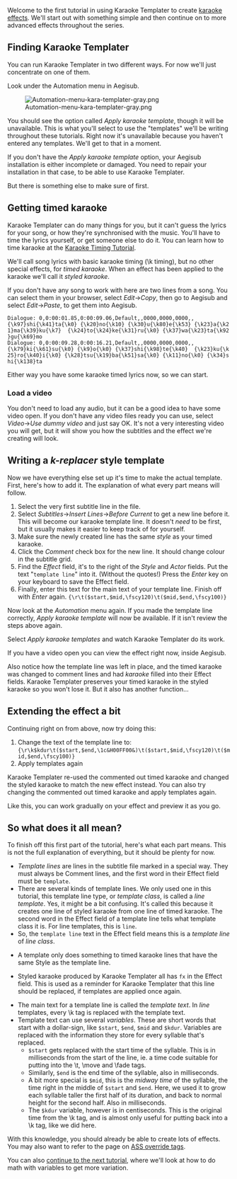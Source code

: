 Welcome to the first tutorial in using Karaoke Templater to create [[Glossary:Karaoke effect|karaoke effects]]. We'll start out with something simple and then continue on to more advanced effects throughout the series.

== Finding Karaoke Templater ==

You can run Karaoke Templater in two different ways. For now we'll just concentrate on one of them.

Look under the Automation menu in Aegisub.

[[Image:Automation-menu-kara-templater-gray.png]]

You should see the option called ''Apply karaoke template'', though it will be unavailable. This is what you'll select to use the "templates" we'll be writing throughout these tutorials. Right now it's unavailable because you haven't entered any templates. We'll get to that in a moment.

If you don't have the ''Apply karaoke template'' option, your Aegisub installation is either incomplete or damaged. You need to repair your installation in that case, to be able to use Karaoke Templater.

But there is something else to make sure of first.

== Getting timed karaoke ==

Karaoke Templater can do many things for you, but it can't guess the lyrics for your song, or how they're synchronised with the music. You'll have to time the lyrics yourself, or get someone else to do it. You can learn how to time karaoke at the [[Karaoke Timing Tutorial]].

We'll call song lyrics with basic karaoke timing (\k timing), but no other special effects, for ''timed karaoke''. When an effect has been applied to the karaoke we'll call it ''styled karaoke''.

If you don't have any song to work with here are two lines from a song. You can select them in your browser, select ''Edit''→''Copy'', then go to Aegisub and select ''Edit''→''Paste'', to get them into Aegisub.

 Dialogue: 0,0:00:01.85,0:00:09.06,Default,,0000,0000,0000,,{\k97}shi{\k41}ta{\k0} {\k20}no{\k10} {\k30}u{\k80}e{\k53} {\k23}a{\k21}ma{\k39}ku{\k7}  {\k24}to{\k24}ke{\k31}ru{\k0} {\k37}wa{\k23}ta{\k92}gu{\k69}mo
 Dialogue: 0,0:00:09.28,0:00:16.21,Default,,0000,0000,0000,,{\k79}ki{\k61}su{\k0} {\k9}o{\k0} {\k37}shi{\k98}te{\k40}  {\k23}ku{\k25}ro{\k40}i{\k0} {\k28}tsu{\k19}ba{\k51}sa{\k0} {\k11}no{\k0} {\k34}shi{\k138}ta

Either way you have some karaoke timed lyrics now, so we can start.

=== Load a video ===
You don't need to load any audio, but it can be a good idea to have some video open. If you don't have any video files ready you can use, select ''Video''→''Use dummy video'' and just say OK. It's not a very interesting video you will get, but it will show you how the subtitles and the effect we're creating will look.

== Writing a ''k-replacer'' style template ==

Now we have everything else set up it's time to make the actual template. First, here's how to add it. The explanation of what every part means will follow.

# Select the very first subtitle line in the file.
# Select ''Subtitles''→''Insert Lines''→''Before Current'' to get a new line before it. This will become our karaoke template line. It doesn't ''need'' to be first, but it usually makes it easier to keep track of for yourself.
# Make sure the newly created line has the same ''style'' as your timed karaoke.
# Click the ''Comment'' check box for the new line. It should change colour in the subtitle grid.
# Find the ''Effect'' field, it's to the right of the ''Style'' and ''Actor'' fields. Put the text "<code>template line</code>" into it. (Without the quotes!) Press the ''Enter'' key on your keyboard to save the Effect field.
# Finally, enter this text for the main text of your template line. Finish off with ''Enter'' again. <code>{\r\t($start,$mid,\fscy120)\t($mid,$end,\fscy100)}</code>

{{Todo|Insert a screenshot of how it should look after the steps.}}

Now look at the ''Automation'' menu again. If you made the template line correctly, ''Apply karaoke template'' will now be available. If it isn't review the steps above again.

Select ''Apply karaoke templates'' and watch Karaoke Templater do its work.

{{Todo|Another screenshot, this time after applying templates.}}

If you have a video open you can view the effect right now, inside Aegisub.

Also notice how the template line was left in place, and the timed karaoke was changed to comment lines and had ''karaoke'' filled into their Effect fields. Karaoke Templater preserves your timed karaoke in the styled karaoke so you won't lose it. But it also has another function...

== Extending the effect a bit ==

Continuing right on from above, now try doing this:

# Change the text of the template line to: <code>{\r\k$kdur\t($start,$end,\1c&H00FF00&)\t($start,$mid,\fscy120)\t($mid,$end,\fscy100)}</code>
# Apply templates again

{{Todo|More screenshot}}

Karaoke Templater re-used the commented out timed karaoke and changed the styled karaoke to match the new effect instead. You can also try changing the commented out timed karaoke and apply templates again.

Like this, you can work gradually on your effect and preview it as you go.

== So what does it all mean? ==

To finish off this first part of the tutorial, here's what each part means. This is not the full explanation of everything, but it should be plenty for now.

* ''Template lines'' are lines in the subtitle file marked in a special way. They must always be Comment lines, and the first word in their Effect field must be <code>template</code>.
* There are several kinds of template lines. We only used one in this tutorial, this template line type, or ''template class'', is called a ''line template''. Yes, it might be a bit confusing. It's called this because it creates one line of styled karaoke from one line of timed karaoke. The second word in the Effect field of a template line tells what template class it is. For line templates, this is <code>line</code>.
* So, the <code>template line</code> text in the Effect field means this is a ''template line'' of ''line class''.

* A template only does something to timed karaoke lines that have the same Style as the template line.

* Styled karaoke produced by Karaoke Templater all has <code>fx</code> in the Effect field. This is used as a reminder for Karaoke Templater that this line should be replaced, if templates are applied once again.

* The main text for a template line is called the ''template text''. In ''line'' templates, every \k tag is replaced with the template text.
* Template text can use several ''variables''. These are short words that start with a dollar-sign, like <code>$start</code>, <code>$end</code>, <code>$mid</code> and <code>$kdur</code>. Variables are replaced with the information they store for every syllable that's replaced.
** <code>$start</code> gets replaced with the start time of the syllable. This is in milliseconds from the start of the line, ie. a time code suitable for putting into the \t, \move and \fade tags.
** Similarly, <code>$end</code> is the end time of the syllable, also in milliseconds.
** A bit more special is <code>$mid</code>, this is the ''midway time'' of the syllable, the time right in the middle of <code>$start</code> and <code>$end</code>. Here, we used it to grow each syllable taller the first half of its duration, and back to normal height for the second half. Also in milliseconds.
** The <code>$kdur</code> variable, however is in centiseconds. This is the original time from the \k tag, and is almost only useful for putting back into a \k tag, like we did here.

With this knowledge, you should already be able to create lots of effects. You may also want to refer to the page on [[ASS Tags|ASS override tags]].

You can also [[Karaoke Templater Tutorial 2|continue to the next tutorial]], where we'll look at how to do math with variables to get more variation.